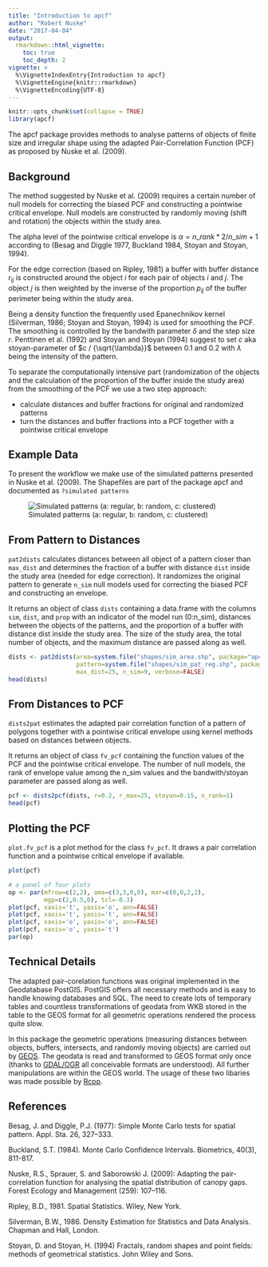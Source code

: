 ```yaml
---
title: "Introduction to apcf"
author: "Robert Nuske"
date: "2017-04-04"
output: 
  rmarkdown::html_vignette:
    toc: true
    toc_depth: 2
vignette: >
  %\VignetteIndexEntry{Introduction to apcf}
  %\VignetteEngine{knitr::rmarkdown}
  %\VignetteEncoding{UTF-8}
---
```

```r
knitr::opts_chunk$set(collapse = TRUE)
library(apcf)
```

The apcf package provides methods to analyse patterns of objects of finite size and irregular shape using the adapted Pair-Correlation Function (PCF) as proposed by Nuske et al. (2009).

## Background
The method suggested by Nuske et al. (2009) requires a certain number of null models for correcting the biased PCF and constructing a pointwise critical envelope. Null models are constructed by randomly moving (shift and rotation) the objects within the study area.

The alpha level of the pointwise critical envelope is $\alpha = {n\_rank * 2} / {n\_sim + 1}$ according to (Besag and Diggle 1977, Buckland 1984, Stoyan and Stoyan, 1994).

For the edge correction (based on Ripley, 1981) a buffer with buffer distance $r_{ij}$ is constructed around the object *i* for each pair of objects *i* and *j*. The object *j* is then weighted by the inverse of the proportion $p_{ij}$ of the buffer perimeter being within the study area. 

Being a density function the frequently used Epanechnikov kernel (Silverman, 1986; Stoyan and Stoyan, 1994) is used for smoothing the PCF. The smoothing is controlled by the bandwith parameter $\delta$ and the step size *r*. Penttinen et al. (1992) and Stoyan and Stoyan (1994) suggest to set *c* aka stoyan-parameter of $c / {\sqrt{\lambda}}$ between 0.1 and 0.2 with $\lambda$ being the intensity of the pattern.

To separate the computationally intensive part (randomization of the objects and the calculation of the proportion of the buffer inside the study area) from the smoothing of the PCF we use a two step approach:

- calculate distances and buffer fractions for original and randomized patterns
- turn the distances and buffer fractions into a PCF together with a pointwise critical envelope


## Example Data
To present the workflow we make use of the simulated patterns presented in Nuske et al. (2009). The Shapefiles are part of the package apcf and documented as `?simulated patterns`

![Simulated patterns (a: regular, b: random, c: clustered)](simulated_patterns.png)


## From Pattern to Distances
`pat2dists` calculates distances between all object of a pattern closer than `max_dist` and determines the fraction of a buffer with distance `dist` inside the study area (needed for edge correction). It randomizes the original pattern to generate `n_sim` null models used for correcting the biased PCF and constructing an envelope. 

It returns an object of class `dists` containing a data.frame with the columns `sim`, `dist`, and `prop` with an indicator of the model run (0:n_sim), distances between the objects of the patterns, and the proportion of a buffer with distance dist inside the study area. The size of the study area, the total number of objects, and the maximum distance are passed along as well.

```r
dists <- pat2dists(area=system.file("shapes/sim_area.shp", package="apcf"),
                   pattern=system.file("shapes/sim_pat_reg.shp", package="apcf"),
                   max_dist=25, n_sim=9, verbose=FALSE)
head(dists)
```


## From Distances to PCF
`dists2pat` estimates the adapted pair correlation function of a pattern of polygons together with a pointwise critical envelope using kernel methods based on distances between objects.

It returns an object of class `fv_pcf` containing the function values of the PCF and the pointwise critical envelope. The number of null models, the rank of envelope value among the n_sim values and the bandwith/stoyan parameter are passed along as well.

```r
pcf <- dists2pcf(dists, r=0.2, r_max=25, stoyan=0.15, n_rank=1)
head(pcf)
```


## Plotting the PCF
`plot.fv_pcf` is a plot method for the class `fv_pcf`. It draws a pair correlation function and a pointwise critical envelope if available.

```r
plot(pcf)
```

```r
# a panel of four plots
op <- par(mfrow=c(2,2), oma=c(3,3,0,0), mar=c(0,0,2,2),
          mgp=c(2,0.5,0), tcl=-0.3)
plot(pcf, xaxis='t', yaxis='o', ann=FALSE)
plot(pcf, xaxis='t', yaxis='t', ann=FALSE)
plot(pcf, xaxis='o', yaxis='o', ann=FALSE)
plot(pcf, xaxis='o', yaxis='t')
par(op)
```


## Technical Details
The adapted pair-corelation functions was original implemented in the Geodatabase PostGIS. PostGIS offers all necessary methods and is easy to handle knowing databases and SQL. The need to create lots of temporary tables and countless transformations of geodata from WKB stored in the table to the GEOS format for all geometric operations rendered the process quite slow.

In this package the geometric operations (measuring distances between objects, buffers, intersects, and randomly moving objects) are carried out by [GEOS](https://trac.osgeo.org/geos/). The geodata is read and transformed to GEOS format only once (thanks to [GDAL/OGR](http://www.gdal.org/) all conceivable formats are understood). All further manipulations are within the GEOS world. The usage of these two libaries was made possible by [Rcpp](http://www.rcpp.org/).


## References
Besag, J. and Diggle, P.J. (1977): Simple Monte Carlo tests for spatial pattern. Appl. Sta. 26, 327–333.

Buckland, S.T. (1984). Monte Carlo Confidence Intervals. Biometrics, 40(3), 811-817. 

Nuske, R.S., Sprauer, S. and Saborowski J. (2009): Adapting the pair-correlation function for analysing the spatial distribution of canopy gaps. Forest Ecology and Management (259): 107–116.

Ripley, B.D., 1981. Spatial Statistics. Wiley, New York.

Silverman, B.W., 1986. Density Estimation for Statistics and Data Analysis. Chapman and Hall, London.

Stoyan, D. and Stoyan, H. (1994) Fractals, random shapes and point fields: methods of geometrical statistics. John Wiley and Sons.
